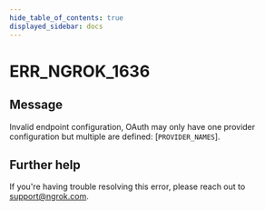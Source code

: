 ```yaml
---
hide_table_of_contents: true
displayed_sidebar: docs
---
```



# ERR_NGROK_1636

## Message

Invalid endpoint configuration, OAuth may only have one provider configuration but multiple are defined: [`PROVIDER_NAMES`].

<ErrorDetails error="err_ngrok_1636" />

## Further help

If you're having trouble resolving this error, please reach out to [support@ngrok.com](mailto:support@ngrok.com?subject=Help%20with%20ERR_NGROK_1636).
